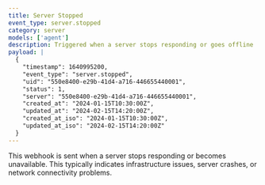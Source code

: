 ```yaml
---
title: Server Stopped
event_type: server.stopped  
category: server
models: ['agent']
description: Triggered when a server stops responding or goes offline
payload: |
  {
    "timestamp": 1640995200,
    "event_type": "server.stopped",
    "uid": "550e8400-e29b-41d4-a716-446655440001",
    "status": 1,
    "server": "550e8400-e29b-41d4-a716-446655440001",
    "created_at": "2024-01-15T10:30:00Z",
    "updated_at": "2024-02-15T14:20:00Z",
    "created_at_iso": "2024-01-15T10:30:00Z",
    "updated_at_iso": "2024-02-15T14:20:00Z"
  }
---
```


This webhook is sent when a server stops responding or becomes unavailable. This typically indicates infrastructure issues, server crashes, or network connectivity problems.
